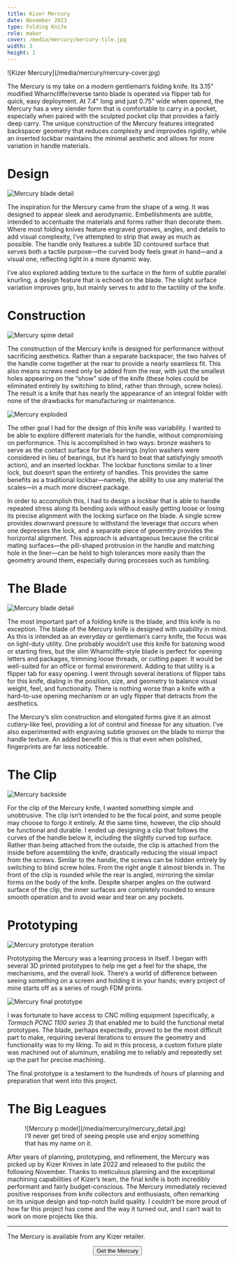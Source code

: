 ```yaml
---
title: Kizer Mercury
date: November 2023
type: Folding Knife
role: maker
cover: /media/mercury/mercury-tile.jpg
width: 3
height: 1
---
```


<Full>
  ![Kizer Mercury](/media/mercury/mercury-cover.jpg)
</Full>

The Mercury is my take on a modern gentleman&lsquo;s folding knife. Its 3.15" modified Wharncliffe/reverse tanto blade is operated via flipper tab for quick, easy deployment. At 7.4" long and just 0.75" wide when opened, the Mercury has a very slender form that is comfortable to carry in a pocket, especially when paired with the sculpted pocket clip that provides a fairly deep carry. The unique construction of the Mercury features integrated backspacer geometry that reduces complexity and improvdes rigidity, while an inserted lockbar maintains the minimal aesthetic and allows for more variation in handle materials.

# Design

<Wide>![Mercury blade detail](/media/mercury/mercury_front.jpg)</Wide>

The inspiration for the Mercury came from the shape of a wing. It was designed to appear sleek and aerodynamic. Embellishments are subtle, intended to accentuate the materials and forms rather than decorate them. Where most folding knives feature engraved grooves, angles, and details to add visual complexity, I&lsquo;ve attempted to strip that away as much as possible. The handle only features a subtle 3D contoured surface that serves both a tactile purpose—the curved body feels great in hand—and a visual one, reflecting light in a more dynamic way.

I&lsquo;ve also explored adding texture to the surface in the form of subtle parallel knurling, a design feature that is echoed on the blade. The slight surface variation improves grip, but mainly serves to add to the tactility of the knife.

# Construction

<Wide>![Mercury spine detail](/media/mercury/mercury-construction.jpg)</Wide>

The construction of the Mercury knife is designed for performance without sacrificing aesthetics. Rather than a separate backspacer, the two halves of the handle come together at the rear to provide a nearly seamless fit. This also means screws need only be added from the rear, with just the smallest holes appearing on the “show” side of the knife (these holes could be eliminated entirely by switching to blind, rather than through, screw holes). The result is a knife that has nearly the appearance of an integral folder with none of the drawbacks for manufacturing or maintenance.

<Wide>![Mercury exploded](/media/mercury/mercury_exploded.png)</Wide>

The other goal I had for the design of this knife was variability. I wanted to be able to explore different materials for the handle, without compromising on performance. This is accomplished in two ways: bronze washers to serve as the contact surface for the bearings (nylon washers were considered in lieu of bearings, but it&lsquo;s hard to beat that satisfyingly smooth action), and an inserted lockbar. The lockbar functions similar to a liner lock, but doesn&lsquo;t span the entirety of handles. This provides the same benefits as a traditional lockbar—namely, the ability to use any material the scales—in a much more discreet package.

In order to accomplish this, I had to design a lockbar that is able to handle repeated stress along its bending axis without easily getting loose or losing its precise alignment with the locking surface on the blade. A single screw provides downward pressure to withstand the leverage that occurs when one depresses the lock, and a separate piece of geoemtry provides the horizontal alignment. This approach is advantageous because the critical mating surfaces—the pill-shaped protrusion in the handle and matching hole in the liner—can be held to high tolerances more easily than the geometry around them, especially during processes such as tumbling.

# The Blade

<Wide>![Mercury blade detail](/media/mercury/mercury-blade.jpg)</Wide>

The most important part of a folding knife is the blade, and this knife is no exception. The blade of the Mercury knife is designed with usability in mind. As this is intended as an everyday or gentleman&lsquo;s carry knife, the focus was on light-duty utility. One probably wouldn&lsquo;t use this knife for batoning wood or starting fires, but the slim Wharncliffe-style blade is perfect for opening letters and packages, trimming loose threads, or cutting paper. It would be well-suited for an office or formal environment. Adding to that utility is a flipper tab for easy opening. I went through several iterations of flipper tabs for this knife, dialing in the position, size, and geometry to balance visual weight, feel, and functionalty. There is nothing worse than a knife with a hard-to-use opening mechanism or an ugly flipper that detracts from the aesthetics.

The Mercury&lsquo;s slim construction and elongated forms give it an almost cutlery-like feel, providing a lot of control and finesse for any situation. I&lsquo;ve also experimented with engraving subtle grooves on the blade to mirror the handle texture. An added benefit of this is that even when polished, fingerprints are far less noticeable.

# The Clip

<Wide>![Mercury backside](/media/mercury/mercury_backside.jpg)</Wide>

For the clip of the Mercury knife, I wanted something simple and unobtrusive. The clip isn&lsquo;t intended to be the focal point, and some people may choose to forgo it entirely. At the same time, however, the clip should be functional and durable. I ended up designing a clip that follows the curves of the handle below it, including the slightly curved top surface. Rather than being attached from the outside, the clip is attached from the inside before assembling the knife, drastically reducing the visual impact from the screws. Similar to the handle, the screws can be hidden entirely by switching to blind screw holes. From the right angle it almost blends in. The front of the clip is rounded while the rear is angled, mirroring the similar forms on the body of the knife. Despite sharper angles on the outward surface of the clip, the inner surfaces are completely rounded to ensure smooth operation and to avoid wear and tear on any pockets.

# Prototyping

<Wide>![Mercury prototype iteration](/media/mercury/mercury_prototype_iteration.jpg)</Wide>

Prototyping the Mercury was a learning process in itself. I began with several 3D printed prototypes to help me get a feel for the shape, the mechanisms, and the overall look. There&lsquo;s a world of difference between seeing something on a screen and holding it in your hands; every project of mine starts off as a series of rough FDM prints.

<Wide>![Mercury final prototype](/media/mercury/mercury_prototype.jpg)</Wide>

I was fortunate to have access to CNC milling equipment (specifically, a _Tormach PCNC 1100 series 3_) that enabled me to build the functional metal prototypes. The blade, perhaps expectedly, proved to be the most difficult part to make, requiring several iterations to ensure the geometry and functionality was to my liking. To aid in this process, a custom fixture plate was machined out of aluminum, enabling me to reliably and repeatedly set up the part for precise machining.

The final prototype is a testament to the hundreds of hours of planning and preparation that went into this project.

# The Big Leagues

<Figure>
  ![Mercury p model](/media/mercury/mercury_detail.jpg)
  <figcaption>
    I&lsquo;ll never get tired of seeing people use and enjoy something that has my name on it.
  </figcaption>
</Figure>

After years of planning, prototyping, and refinement, the Mercury was picked up by Kizer Knives in late 2022 and released to the public the following November. Thanks to meticulous planning and the exceptional machining capabilities of Kizer&lsquo;s team, the final knife is both incredibly performant and fairly budget-conscious. The Mercury immediately recieved positive responses from knife collectors and enthusiasts, often remarking on its unique design and top-notch build quality. I couldn&lsquo;t be more proud of how far this project has come and the way it turned out, and I can&lsquo;t wait to work on more projects like this.

***

The Mercury is available from any Kizer retailer.

<Center>
  <Button href="https://www.kizerknives.com/products/mercury-ki3645a1">Get the Mercury</Button>
</Center>